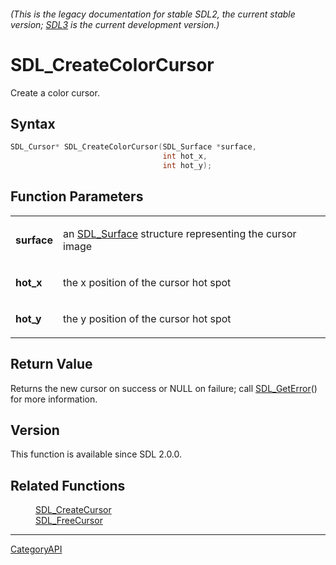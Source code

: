 ====== (This is the legacy documentation for stable SDL2, the current stable version; [https://wiki.libsdl.org/SDL3/ SDL3] is the current development version.) ======
= SDL_CreateColorCursor =

Create a color cursor.

== Syntax ==

<syntaxhighlight lang='c'>
SDL_Cursor* SDL_CreateColorCursor(SDL_Surface *surface,
                                  int hot_x,
                                  int hot_y);
</syntaxhighlight>

== Function Parameters ==

{|
|'''surface'''
|an [[SDL_Surface]] structure representing the cursor image
|-
|'''hot_x'''
|the x position of the cursor hot spot
|-
|'''hot_y'''
|the y position of the cursor hot spot
|}

== Return Value ==

Returns the new cursor on success or NULL on failure; call
[[SDL_GetError]]() for more information.

== Version ==

This function is available since SDL 2.0.0.

== Related Functions ==

:[[SDL_CreateCursor]]
:[[SDL_FreeCursor]]

----
[[CategoryAPI]]


